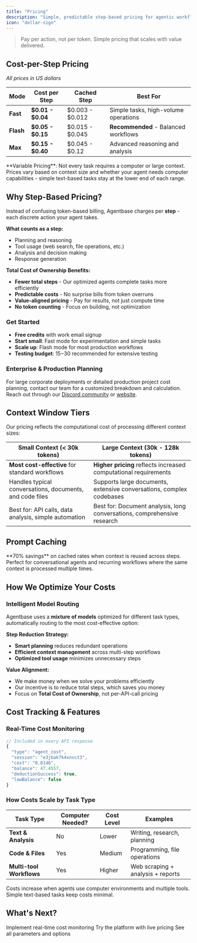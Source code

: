 ```yaml
---
title: "Pricing"
description: "Simple, predictable step-based pricing for agentic workflows"
icon: "dollar-sign"
---
```


> Pay per action, not per token. Simple pricing that scales with value delivered.

## Cost-per-Step Pricing

*All prices in US dollars*

| Mode | Cost per Step | Cached Step | Best For |
|------|---------------|-------------|----------|
| **Fast** | **$0.01 - $0.04** | $0.003 - $0.012 | Simple tasks, high-volume operations |
| **Flash** | **$0.05 - $0.15** | $0.015 - $0.045 | **Recommended** - Balanced workflows |
| **Max** | **$0.15 - $0.40** | $0.045 - $0.12 | Advanced reasoning and analysis |

<Note>
**Variable Pricing**: Not every task requires a computer or large context. Prices vary based on context size and whether your agent needs computer capabilities - simple text-based tasks stay at the lower end of each range.
</Note>

## Why Step-Based Pricing?

Instead of confusing token-based billing, Agentbase charges per **step** - each discrete action your agent takes.

**What counts as a step:**
- Planning and reasoning
- Tool usage (web search, file operations, etc.)
- Analysis and decision making
- Response generation

**Total Cost of Ownership Benefits:**
- **Fewer total steps** - Our optimized agents complete tasks more efficiently
- **Predictable costs** - No surprise bills from token overruns  
- **Value-aligned pricing** - Pay for results, not just compute time
- **No token counting** - Focus on building, not optimization

### Get Started
- **Free credits** with work email signup
- **Start small**: Fast mode for experimentation and simple tasks
- **Scale up**: Flash mode for most production workflows
- **Testing budget**: $15-$30 recommended for extensive testing

### Enterprise & Production Planning
For large corporate deployments or detailed production project cost planning, contact our team for a customized breakdown and calculation. Reach out through our [Discord community](https://discord.com/invite/KFtqf7j9fs) or [website](https://www.agentbase.sh).

## Context Window Tiers

Our pricing reflects the computational cost of processing different context sizes:

| Small Context (< 30k tokens) | Large Context (30k - 128k tokens) |
|-------------------------------|-----------------------------------|
| **Most cost-effective** for standard workflows | **Higher pricing** reflects increased computational requirements |
| Handles typical conversations, documents, and code files | Supports large documents, extensive conversations, complex codebases |
| Best for: API calls, data analysis, simple automation | Best for: Document analysis, long conversations, comprehensive research |

## Prompt Caching

<Tip>
**70% savings** on cached rates when context is reused across steps. Perfect for conversational agents and recurring workflows where the same context is processed multiple times.
</Tip>

## How We Optimize Your Costs

### Intelligent Model Routing
Agentbase uses a **mixture of models** optimized for different task types, automatically routing to the most cost-effective option:

**Step Reduction Strategy:**
- **Smart planning** reduces redundant operations
- **Efficient context management** across multi-step workflows
- **Optimized tool usage** minimizes unnecessary steps

**Value Alignment:**
- We make money when we solve your problems efficiently
- Our incentive is to reduce total steps, which saves you money
- Focus on **Total Cost of Ownership**, not per-API-call pricing

## Cost Tracking & Features

### Real-Time Cost Monitoring
```javascript
// Included in every API response
{
  "type": "agent_cost",
  "session": "e3jbak7k4xnvct3",
  "cost": "0.0146",
  "balance": 47.4557,
  "deductionSuccess": true,
  "lowBalance": false
}
```

### How Costs Scale by Task Type

| Task Type | Computer Needed? | Cost Level | Examples |
|-----------|------------------|------------|----------|
| **Text & Analysis** | No | Lower | Writing, research, planning |
| **Code & Files** | Yes | Medium | Programming, file operations |
| **Multi-tool Workflows** | Yes | Higher | Web scraping + analysis + reports |

<Note>
  Costs increase when agents use computer environments and multiple tools. Simple text-based tasks keep costs minimal.
</Note>

## What's Next?

<CardGroup cols={3}>
  <Card title="Cost Tracking" icon="chart-line" href="/build/cost-tracking">
    Implement real-time cost monitoring
  </Card>
  
  <Card title="Quick Start" icon="rocket" href="/getting-started/quickstart">
    Try the platform with live pricing
  </Card>
  
  <Card title="API Reference" icon="code" href="/api/run-agent">
    See all parameters and options
  </Card>
</CardGroup>